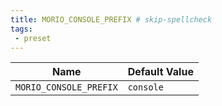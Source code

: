 ```yaml
---
title: MORIO_CONSOLE_PREFIX # skip-spellcheck
tags:
 - preset
---
```





<!-- MORIO_AUTO_GENERATED_CONTENT_STARTS - Manual changes made below will be overwritten skip-spellcheck -->
| Name | Default Value |
|------|---------------|
| `MORIO_CONSOLE_PREFIX` | `console` |
<!-- MORIO_AUTO_GENERATED_CONTENT_ENDS - Manual changes made above will be overwritten skip-spellcheck -->
